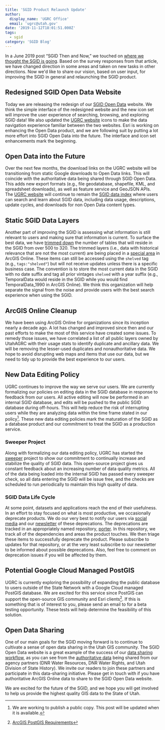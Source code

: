 ```yaml
---
title: 'SGID Product Relaunch Update'
author:
  display_name: 'UGRC Office'
  email: 'ugrc@utah.gov'
date: '2019-11-12T18:01:51.000Z'
tags:
  - sgid
category: 'SGID Blog'
---
```



In a June 2019 post “SGID Then and Now,” we touched on [where we thought the SGID is going](/blog/2019-06-11-sgid-then-and-now#where-is-the-sgid-going). Based on the survey responses from that article, we have changed direction in some areas and taken on new tasks in other directions. Now we'd like to share our vision, based on user input, for improving the SGID in general and relaunching the SGID product.

## Redesigned SGID Open Data Website

Today we are releasing the redesign of our [SGID Open Data](https://opendata.gis.utah.gov/) website. We think the simple interface of the redesigned website and the new icon set will improve the user experience of searching, browsing, and exploring SGID data! We also updated the [UGRC website](/products/sgid) icons to make the data navigation experience familiar between the two websites. Esri is working on enhancing the Open Data product, and we are following suit by putting a lot more effort into SGID Open Data into the future. The interface and icon set enhancements mark the beginning.

## Open Data into the Future

Over the next few months, the download links on the UGRC website will be transitioning from static Google downloads to Open Data links. This will coincide with the authoritative data being shared through SGID Open Data. This adds new export formats (e.g., file geodatabase, shapefile, KML, and spreadsheet downloads), as well as feature service and GeoJSON APIs. The [UGRC website](/) will continue to remain the [SGID data index](/products/sgid/sgid-index) where users can search and learn about SGID data, including data usage, descriptions, update cycles, and downloads for non Open Data content types.

## Static SGID Data Layers

Another part of improving the SGID is assessing what information is still relevant to users and making sure that information is current. To surface the best data, we have [trimmed down](https://docs.google.com/spreadsheets/d/1FNCvSQxgQbFG--k3ZapscsTapbrxtSGlKqMcMLCsTYs/edit#gid=0) the number of tables that will reside in the SGID from over 500 to 320. The trimmed layers (i.e., data with historical relevance that are not the most current) are being placed in a [special area](https://utah.maps.arcgis.com/home/search.html?t=content&q=tags%3A%22shelved%22) in ArcGIS Online. These items can still be accessed using the `shelved` tag (e.g., `tags:"shelved"`) but will not receive updates unless there is a specific business case. The convention is to store the most current data in the SGID with no date suffix and tag all prior vintages `shelved` with a year suffix (e.g., TemporalData would reside in the SGID while you would find TemporalData_1990 in ArcGIS Online). We think this organization will help separate the signal from the noise and provide users with the best search experience when using the SGID.

## ArcGIS Online Cleanup

We have been using ArcGIS Online for organizations since its inception nearly a decade ago. A lot has changed and improved since then and our past efforts to make the most of this service have created some issues. To remedy those issues, we have correlated a list of all public layers owned by UtahAGRC with their usage stats to identify duplicate and ancillary data. We will be removing the lesser-used duplicates and nonauthoritative data. We hope to avoid disrupting web maps and items that use our data, but we need to tidy up to provide the best experience to our users.

## New Data Editing Policy

UGRC continues to improve the way we serve our users. We are currently formalizing our policies on editing data in the SGID database in response to feedback from our users. All active editing will now be performed in an internal SGID database, and edits will be pushed to the public SGID database during off-hours. This will help reduce the risk of interrupting users while they are analyzing data within the time frame stated in our policy[^policy-link]. These new data editing policies mark the maturation of the SGID as a database product and our commitment to treat the SGID as a production service.

### Sweeper Project

Along with formalizing our data editing policy, UGRC has started the [sweeper](https://github.com/agrc/sweeper) project to show our commitment to continually increase and stabilize the quality of SGID data. This open-source project gives us constant feedback about an increasing number of data quality metrics. All of the data being loaded into the internal SGID has passed every sweeper check, so all data entering the SGID will be issue free, and the checks are scheduled to run periodically to maintain this high quality of data.

### SGID Data Life Cycle

At some point, datasets and applications reach the end of their usefulness. In an effort to stay focused on what is most productive, we occasionally deprecate products. We do our very best to notify our users via [social media](https://twitter.com/MapUtah) and our [newsletter](https://cdn.forms-content.sg-form.com/61e82d28-f0d5-11ec-847c-a26809937a38) of these deprecations. The deprecations are tracked in an appropriately named repository, [porter](https://github.com/agrc/porter). In this repository, we track all of the dependencies and areas the product touches. We then triage these items to successfully deprecate the product. Please subscribe to updates for that repository, or at the very least subscribe to our newsletter to be informed about possible deprecations. Also, feel free to comment on deprecation issues if you will be affected by them.

## Potential Google Cloud Managed PostGIS

UGRC is currently exploring the possibility of expanding the public database to users outside of the State Network with a Google Cloud managed PostGIS database. We are excited for this service since PostGIS can support the open-source GIS community and Esri clients[^esri-requirements]. If this is something that is of interest to you, please send an email to <Contacts inline subject="PostGIS Beta Opportunity" contactKey='webapi' /> for a beta testing opportunity. These tests will help determine the feasibility of this solution.

## Open Data Sharing

One of our main goals for the SGID moving forward is to continue to cultivate a sense of open data sharing in the Utah GIS community. The SGID Open Data website is a great example of the success of our [data sharing workflow](/documentation/sgid/sharing), as you can see from the [authoritative data](https://opendata.gis.utah.gov/search?source=utah%20dnr%20online%20maps%2Cutah%20division%20of%20water%20resources) being shared from our agency partners (DNR Water Resources, DNR Water Rights, and Utah Division of State History). We invite our readers to join these partners and participate in this data-sharing initiative. Please get in touch with <Contacts inline subject={frontmatter.title} contactKey='sgid' /> if you have authoritative ArcGIS Online data to share to the SGID Open Data website.

We are excited for the future of the SGID, and we hope you will get involved to help us provide the highest quality GIS data to the State of Utah.

[^policy-link]: We are working to publish a public copy. This post will be updated when it is available.
[^esri-requirements]: [ArcGIS PostGIS Requirements](https://pro.arcgis.com/en/pro-app/help/data/geodatabases/manage-postgresql/database-requirements-postgresql.htm)
